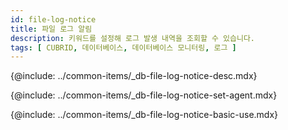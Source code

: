 ```yaml
---
id: file-log-notice
title: 파일 로그 알림
description: 키워드를 설정해 로그 발생 내역을 조회할 수 있습니다.
tags: [ CUBRID, 데이터베이스, 데이터베이스 모니터링, 로그 ]
---
```


<!-- 개요 -->
{@include: ../common-items/_db-file-log-notice-desc.mdx}

<!-- 사용 설정 안내 -->
{@include: ../common-items/_db-file-log-notice-set-agent.mdx}

<!-- 기본 화면 안내 -->
{@include: ../common-items/_db-file-log-notice-basic-use.mdx}

